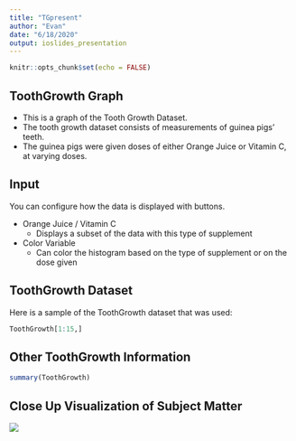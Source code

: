 ```yaml
---
title: "TGpresent"
author: "Evan"
date: "6/18/2020"
output: ioslides_presentation
---
```


```r
knitr::opts_chunk$set(echo = FALSE)
```


## ToothGrowth Graph

* This is a graph of the Tooth Growth Dataset.
* The tooth growth dataset consists of measurements of guinea pigs' teeth. 
* The guinea pigs were given doses of either Orange Juice or Vitamin C, at varying doses.

## Input

You can configure how the data is displayed with buttons.

* Orange Juice / Vitamin C 
  + Displays a subset of the data with this type of supplement
* Color Variable
  + Can color the histogram based on the type of supplement or on the dose given

## ToothGrowth Dataset
Here is a sample of the ToothGrowth dataset that was used:
```r
ToothGrowth[1:15,]
```

## Other ToothGrowth Information
```r
summary(ToothGrowth)
```

## Close Up Visualization of Subject Matter
![](https://petcentral.chewy.com/wp-content/uploads/guinea-pig-teeth-1.jpg)


